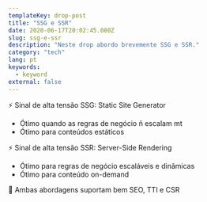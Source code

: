 ```yaml
---
templateKey: drop-post
title: "SSG e SSR"
date: 2020-06-17T20:02:45.080Z
slug: ssg-e-ssr
description: "Neste drop abordo brevemente SSG e SSR."
category: "tech"
lang: pt
keywords:
  - keyword
external: false
---
```



<Drop>

⚡️ Sinal de alta tensão SSG: Static Site Generator

- Ótimo quando as regras de negócio ñ escalam mt
- Ótimo para conteúdos estáticos

⚡️ Sinal de alta tensão SSR: Server-Side Rendering

- Ótimo para regras de negócio escaláveis e dinâmicas
- Ótimo para conteúdo on-demand

🌸 Ambas abordagens suportam bem SEO, TTI e CSR

</Drop>
